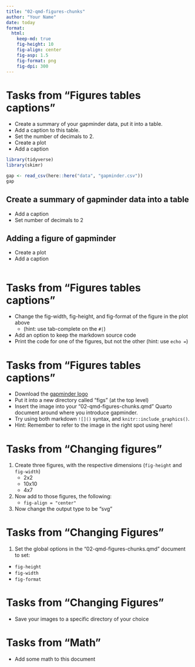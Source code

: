 ```yaml
---
title: "02-qmd-figures-chunks"
author: "Your Name"
date: today
format: 
  html:
    keep-md: true
    fig-height: 10
    fig-align: center
    fig-asp: 1.5
    fig-format: png
    fig-dpi: 300
---
```


# Tasks from "Figures tables captions"

- Create a summary of your gapminder data, put it into a table.
- Add a caption to this table.
- Set the number of decimals to 2.
- Create a plot
- Add a caption

```r
library(tidyverse)
library(skimr)
```


```r
gap <- read_csv(here::here("data", "gapminder.csv"))
gap
```

## Create a summary of gapminder data into a table

- Add a caption
- Set number of decimals to 2

## Adding a figure of gapminder

- Create a plot
- Add a caption


```r
```


# Tasks from "Figures tables captions"

- Change the fig-width, fig-height, and fig-format of the figure in the plot above
  - (hint: use tab-complete on the `#|`)
- Add an option to keep the markdown source code 
- Print the code for one of the figures, but not the other (hint: use `echo = `)


# Tasks from "Figures tables captions"

- Download the [gapminder logo](https://www.gapminder.org/wp-content/themes/gapminder2/images/gapminder-logo.svg)
- Put it into a new directory called "figs" (at the top level)
- Insert the image into your "02-qmd-figures-chunks.qmd" Quarto document around where you introduce gapminder.
- Try using both markdown `![]()` syntax, and `knitr::include_graphics()`.
- Hint: Remember to refer to the image in the right spot using here!

# Tasks from "Changing figures"

1. Create three figures, with the respective dimensions (`fig-height` and `fig-width`)
    * 2x2
    * 10x10
    * 4x7
2. Now add to those figures, the following:
    * `fig-align = "center"`
3. Now change the output type to be "svg"

# Tasks from "Changing Figures"

1. Set the global options in the "02-qmd-figures-chunks.qmd" document to set:
  * `fig-height`
  * `fig-width`
  * `fig-format`


# Tasks from "Changing Figures"

- Save your images to a specific directory of your choice

# Tasks from "Math"

- Add some math to this document
